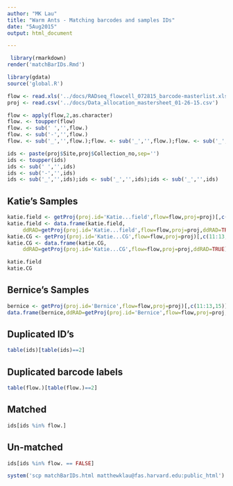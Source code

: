```yaml
---
author: "MK Lau"
title: "Warm Ants - Matching barcodes and samples IDs"
date: "5Aug2015"
output: html_document

---
```


```r
 library(rmarkdown)
render('matchBarIDs.Rmd')

```

```r
library(gdata)
source('global.R')

flow <- read.xls('../docs/RADseq_flowcell_072815_barcode-masterlist.xlsx')
proj <- read.csv('../docs/Data_allocation_mastersheet_01-26-15.csv')

flow <- apply(flow,2,as.character)
flow. <- toupper(flow)
flow. <- sub(' ','',flow.)
flow. <- sub('-','',flow.)
flow. <- sub('_','',flow.);flow. <- sub('_','',flow.);flow. <- sub('_','',flow.)

ids <- paste(proj$Site,proj$Collection_no,sep='')
ids <- toupper(ids)
ids <- sub(' ','',ids)
ids <- sub('-','',ids)
ids <- sub('_','',ids);ids <- sub('_','',ids);ids <- sub('_','',ids)

```


## Katie's Samples

```r
katie.field <- getProj(proj.id='Katie...field',flow=flow,proj=proj)[,c(11:13,15)]
katie.field <- data.frame(katie.field,
     ddRAD=getProj(proj.id='Katie...field',flow=flow,proj=proj,ddRAD=TRUE))
katie.CG <- getProj(proj.id='Katie...CG',flow=flow,proj=proj)[,c(11:13,15)]
katie.CG <- data.frame(katie.CG,
     ddRAD=getProj(proj.id='Katie...CG',flow=flow,proj=proj,ddRAD=TRUE))

katie.field
katie.CG

```


## Bernice's Samples

```r
bernice <- getProj(proj.id='Bernice',flow=flow,proj=proj)[,c(11:13,15)]
data.frame(bernice,ddRAD=getProj(proj.id='Bernice',flow=flow,proj=proj,ddRAD=TRUE))

```


## Duplicated ID's

```r
table(ids)[table(ids)==2]

```

## Duplicated barcode labels
```r
table(flow.)[table(flow.)==2]

```

## Matched

```r
ids[ids %in% flow.]

```

## Un-matched

```r
ids[ids %in% flow. == FALSE]

```


```r
system('scp matchBarIDs.html matthewklau@fas.harvard.edu:public_html')

```
